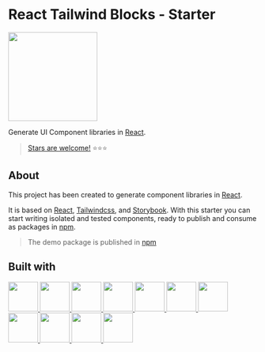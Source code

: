 

<Meta title="Readme/Introduction" />

<div style={{ display: "flex", justifyContent: "center" }}>
  <h1>React Tailwind Blocks - Starter</h1>
</div>
<div style={{ display: "flex", justifyContent: "center" }}>
  <img src={imageFile} width="180" height="180" />
</div>

Generate UI Component libraries in [React](https://reactjs.org/).

> [Stars are welcome!](https://github.com/ansango/rtb-starter) ⭐⭐⭐

## About

This project has been created to generate component libraries in [React](https://reactjs.org/).

It is based on [React](https://reactjs.org/), [Tailwindcss](https://tailwindcss.com/), and [Storybook](https://storybook.js.org/). With this starter you can start writing isolated and tested components, ready to publish and consume as packages in [npm](https://www.npmjs.com/).

> The demo package is published in [npm](https://www.npmjs.com/package/rtb-starter)

## Built with

<div
  style={{
    display: "flex",
    justifyContent: "space-around",
    alignItems: "center",
    flexWrap: "wrap",
    padding: "70px 20px",
  }}
>
  <a href="https://reactjs.org/" target="_blank" style={{ padding: "0 10px 0 10px" }}>
    <img src={react} width="60" height="60" />
  </a>
  <a href="https://www.typescriptlang.org/" target="_blank" style={{ padding: "0 10px 0 10px" }}>
    <img src={ts} width="60" height="60" />
  </a>
  <a href="https://tailwindcss.com/" target="_blank" style={{ padding: "0 10px 0 10px" }}>
    <img src={tailwind} width="60" height="60" />
  </a>
  <a href="https://storybook.js.org/" target="_blank" style={{ padding: "0 10px 0 10px" }}>
    <img src={storybook} width="60" height="60" />
  </a>
  <a href="https://jestjs.io/" target="_blank" style={{ padding: "0 10px 0 10px" }}>
    <img src={jest} width="60" height="60" />
  </a>
  <a
    href="https://testing-library.com/docs/react-testing-library/intro/"
    target="_blank"
    style={{ padding: "0 10px 0 10px" }}
  >
    <img src={tl} width="60" height="60" />
  </a>
  <a href="https://eslint.org/" target="_blank" style={{ padding: "0 10px 0 10px" }}>
    <img src={eslint} width="60" height="60" />
  </a>
  <a href="https://prettier.io/" target="_blank" style={{ padding: "0 10px 0 10px" }}>
    <img src={prettier} width="60" height="60" />
  </a>
  <a href="https://rollupjs.org/guide/en/" target="_blank" style={{ padding: "0 10px 0 10px" }}>
    <img src={rollup} width="60" height="60" />
  </a>
  <a href="https://plopjs.com/" target="_blank" style={{ padding: "0 10px 0 10px" }}>
    <img src={plop} width="60" height="60" />
  </a>
  <a href="https://typicode.github.io/husky/" target="_blank" style={{ padding: "0 10px 0 10px" }}>
    <img src={husky} width="60" height="60" />
  </a>
</div>

